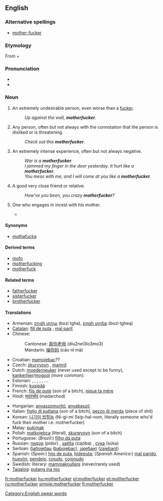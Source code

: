 ==English==

===Alternative spellings===
* [[mother-fucker]]

===Etymology===
From {{term|mother|lang=en}} + {{term|fucker|lang=en}}

===Pronunciation===
* {{enPR|mŭth'er-fŭk'er, mŭth'ŭ-fŭk'er}}
* {{audio|en-us-motherfucker.ogg|Audio (US)}}

===Noun===
{{en-noun}}

# {{context|strongly vulgar|offensive}} An extremely undesirable person, even worse than a [[fucker]].
#: ''Up against the wall, '''motherfucker'''.''
# {{context|strongly vulgar}} Any person, often but not always with the connotation that the person is disliked or is threatening.
#: ''Check out this '''motherfucker'''.''
# {{context|markedly vulgar}} An extremely intense experience, often but not always negative.
#: ''War is a '''motherfucker'''.''
#: ''I jammed my finger in the door yesterday. It hurt like a '''motherfucker'''.''
#: ''You mess with me, and I will come at you like a '''motherfucker'''.''
# {{context|teasingly|friendly|jokingly}} A good very close friend or relative.
#: ''How’ve you been, you crazy '''motherfucker'''?''
# {{context|literal}} One who engages in incest with his mother.
#* {{seeCites}}

====Synonyms====
* [[muthafucka]]

====Derived terms====
* [[mofo]]
* [[motherfucking]]
* [[motherfuck]]

====Related terms====
* [[fatherfucker]]
* [[sisterfucker]]
* [[brotherfucker]]

====Translations====
{{trans-top|generic term of abuse}}
* Armenian: [[բոզի տղա]] (bozi tgha), [[բոզի տղեք]] (bozi tgheq) {{p}}
* [[Catalan]]: [[fill de puta]] {{m}}, [[mal parit]] {{m}}
* Chinese:
*: Cantonese: [[屌你老母]] (diu2nei3lo3mo3)
*: Mandarin: [[操你妈]] (cāo nǐ mā)
* Croatian: [[mamojebac]]??
* Czech: [[zkurvysyn]] {{m}}, [[mamrd]] {{m}}
* Dutch: [[moederneuker]] (never used except to be funny), [[kankerlijer]]/[[mogool]] ''(more common)''.
* Estonian: {{t|et|pede}}, {{t|et|pederast}}, {{t|et|piider}}, {{t|et|munn}}, {{t|et|türapea}}, {{t|et|vitupea}} ...
* Finnish: [[kusipää]]
* French: [[fils de pute]] (son of a bitch), [[nique ta mère]]
* Hindi: [[मादरचोद]] (madarchod)
{{trans-mid}}
* Hungarian: [[anyaszomorító]], [[anyabaszó]]
* Italian: [[figlio di puttana]] (son of a bitch), [[pezzo di merda]] (piece of shit)
* Korean: [[니기미 씹할놈]] (Ni-gi-mi Ssip-hal-nom, literally someone who'd fuck their mother i.e. motherfucker)
* Malay: [[pukimak]]
* Polish: [[matkojebca]] (literal), [[skurwysyn]] (son of a bitch)
* Portuguese: (''Brazil:'') [[filho da puta]]
* Russian: [[пидор]] (pídor) {{m}}, [[заёба]] (zajóba) {{m}}, [[сука]] (súka) {{m|f}}
* Serbian: [[бабојебац]] ([[babojebac]]), [[зајебант]] ([[zajebant]])
* Spanish: (''Spain:'') [[hijo de puta]], [[hideputa]]; (''Spanish America:'') [[mal parido]], [[huevón]], [[pendejo]], [[cojudo]], [[cojonudo]]
* Swedish: literary: [[mammaknullare]] (never/rarely used)
* [[Tagalog]]: [[putang ina mo]]
{{trans-bottom}}

[[Category:English swear words]]

[[fr:motherfucker]]
[[hu:motherfucker]]
[[pl:motherfucker]]
[[pt:motherfucker]]
[[ru:motherfucker]]
[[simple:motherfucker]]
[[fi:motherfucker]]